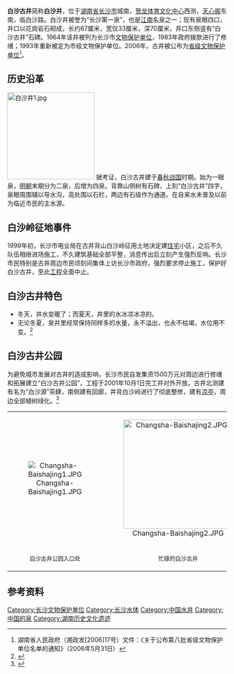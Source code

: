 {{文物保护单位
| 级别 = 省级
| 省区市 = 湖南省
| 名称 = 白沙古井
| 图片 = [[File:白沙井1.JPG|220px]]
| 编号 = 8-79
| 分类 = 古建筑
| 时代 = [[明|明]]
| 所在 = [[长沙市|长沙市]][[天心区|天心区]]
| 登录 = 2006年5月31日
}}

'''白沙古井'''简称'''白沙井'''，位于[[湖南省|湖南省]][[长沙市|长沙市]]城南，[[贺龙体育文化中心|贺龙体育文化中心]]西测，[[天心阁|天心阁]]东南，临白沙路。白沙井被誉为“长沙第一泉”，也是[[江南|江南]]名泉之一；现有泉眼四口，井口以花岗岩石砌成，长约67厘米，宽仅33厘米，深70厘米，井口东侧竖有“白沙古井”石碑。1964年该井被列为长沙市[[文物保护单位|文物保护单位]]，1983年政府拨款进行了修缮；1993年重新被定为市级文物保护单位。2006年，古井被公布为[[湖南省文物保护单位|省级文物保护单位]]<ref>湖南省人民政府（湘政发[2006]17号）文件：《关于公布第八批省级文物保护单位名单的通知》（2006年5月31日）</ref>。

==历史沿革==
[[File:白沙井1.jpg|200px]]
据考证，白沙古井建于[[春秋战国|春秋战国]]时期。始为一眼泉，[[明朝|明朝]]末期分为二泉，后增为四泉。背靠山侧树有石碑，上刻“白沙古井”四字，泉眼周围辅以导水沟，高处围以石栏，两边有石级作为通道。在自来水未普及以前为临近市民的主水源。

==白沙岭征地事件==
1999年初，长沙市电业局在古井背山白沙岭征用土地决定建[[住宅|住宅]]小区，之后不久队伍相继进场施工，不久建筑基础全部平整，消息传出后立刻产生强烈反响。长沙市民特别是古井周边市民顷刻间集体上访长沙市政府，强烈要求停止施工，保护好白沙古井，至此[[工程|工程]]全面中止。

== 白沙古井特色== 
* 冬天，井水变暖了；而夏天，井里的水冰凉冰凉的。
* 无论冬夏，泉井里经常保持同样多的水量，永不溢出，也永不枯竭，水位用不变。<ref>{{cite web |url=http://www.tianxin.gov.cn/zjtx23/ytx67/tqjl1/202109/t20210906_10174295.html |title=白沙古井——总有一口井水解渴，天心区档案馆，2021-09-06 |access-date=2021-12-20 |archive-date=2021-12-20 |archive-url=https://web.archive.org/web/20211220032336/http://www.tianxin.gov.cn/zjtx23/ytx67/tqjl1/202109/t20210906_10174295.html |dead-url=no }}</ref>

==白沙古井公园==
为避免城市发展对古井的造成影响，长沙市民自发集资1500万元对周边进行修缮和拓展建立“白沙古井公园”，工程于2001年10月1日完工并对外开放。古井北测建有名为“白沙源”茶肆，南侧建有回廊，井背白沙岭进行了彻底整修，建有[[凉亭|凉亭]]，周边全部植树绿化。<ref>{{cite web |url=http://hunan.sina.com.cn/news/s/2012-10-29/073422801.html |title=长沙白沙古井公园明年将改造 征《白沙井公园记》，29-10-2012 |access-date=2021-12-20 |archive-date=2021-12-20 |archive-url=https://web.archive.org/web/20211220031318/http://hunan.sina.com.cn/news/s/2012-10-29/073422801.html |dead-url=no }}</ref>


{| border="0" align="center" cellspacing="0" cellpadding="0"
|-----
| valign="bottom" align="center" width="275" | [[File:Changsha-Baishajing1.JPG|center]]
| valign="bottom" align="center" width="275" | [[File:Changsha-Baishajing2.JPG|250px]]
|-----
| valign="bottom" align="center" width="275" | <font size="2">白沙古井公园入口处</font>
| valign="bottom" align="center" width="275" | <font size="2">忙碌的白沙古井</font>
|}

==参考资料==
{{reflist}}
{{Commons category|Baisha Well|白沙井}}
{{长沙公园}}
{{长沙文物}}
{{长沙市境内的湖南省文物保护单位}}

{{coord|28.184741|N|112.98704|E|format=dms|region:CN_type:landmark|display=title}}

[[Category:长沙文物保护单位|Category:长沙文物保护单位]]
[[Category:长沙水体|Category:长沙水体]]
[[Category:中国水井|Category:中国水井]]
[[Category:中国的泉|Category:中国的泉]]
[[Category:湖南历史文化遗迹|Category:湖南历史文化遗迹]]
